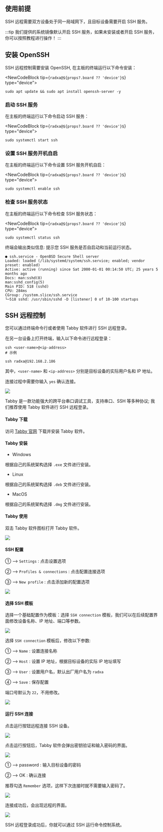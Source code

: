 ## 使用前提

SSH 远程需要双方设备处于同一局域网下，且目标设备需要开启 SSH 服务。

:::tip
我们提供的系统镜像默认开启 SSH 服务，如果未安装或者开启 SSH 服务，你可以按照教程进行操作！
:::

## 安装 OpenSSH

SSH 远程控制需要安装 OpenSSH, 在主板的终端运行以下命令安装：

<NewCodeBlock tip={`radxa@${props?.board ?? 'device'}$`} type="device">

```
sudo apt update && sudo apt install openssh-server -y
```

</NewCodeBlock>

### 启动 SSH 服务

在主板的终端运行以下命令启动 SSH 服务：

<NewCodeBlock tip={`radxa@${props?.board ?? 'device'}$`} type="device">

```
sudo systemctl start ssh
```

</NewCodeBlock>

### 设置 SSH 服务开机自启

在主板的终端运行以下命令设置 SSH 服务开机自启：

<NewCodeBlock tip={`radxa@${props?.board ?? 'device'}$`} type="device">

```
sudo systemctl enable ssh
```

</NewCodeBlock>

### 检查 SSH 服务状态

在主板的终端运行以下命令检查 SSH 服务状态：

<NewCodeBlock tip={`radxa@${props?.board ?? 'device'}$`} type="device">

```
sudo systemctl status ssh
```

</NewCodeBlock>

终端会输出类似信息: 提示您 SSH 服务是否自启动和当前运行状态。

```
● ssh.service - OpenBSD Secure Shell server
Loaded: loaded (/lib/systemd/system/ssh.service; enabled; vendor preset: enabled)
Active: active (running) since Sat 2000-01-01 00:14:50 UTC; 25 years 5 months ago
Docs: man:sshd(8)
man:sshd_config(5)
Main PID: 518 (sshd)
CPU: 284ms
CGroup: /system.slice/ssh.service
└─518 sshd: /usr/sbin/sshd -D [listener] 0 of 10-100 startups
```

## SSH 远程控制

您可以通过终端命令行或者使用 Tabby 软件进行 SSH 远程登录。

<Tabs queryString="ssh-mode">

<TabItem value="终端命令行">

在另一台设备上打开终端，输入以下命令进行远程登录：

<NewCodeBlock tip="PC$" type="host">

```
ssh <user-name>@<ip-address>
# 示例

ssh radxa@192.168.2.186
```

</NewCodeBlock>

其中，`<user-name>` 和 `<ip-address>` 分别是目标设备的实际用户名和 IP 地址。

连接过程中需要你输入 `yes` 确认连接。

<div style={{textAlign: 'center'}}>
    <img src="/img/common/radxa-os/system-config/ssh-login.webp" style={{width: '100%', maxWidth: '1200px'}} />
</div>
</TabItem>

<TabItem value="使用 Tabby 软件">

Tabby 是一款功能强大的跨平台串口调试工具，支持串口、SSH 等多种协议; 我们推荐使用 Tabby 软件进行 SSH 远程登录。

#### Tabby 下载

访问 [Tabby 官网](https://tabby.sh/) 下载并安装 Tabby 软件。

#### Tabby 安装

- Windows

根据自己的系统架构选择 `.exe` 文件进行安装。

- Linux

根据自己的系统架构选择 `.deb` 文件进行安装。

- MacOS

根据自己的系统架构选择 `.dmg` 文件进行安装。

#### Tabby 使用

双击 Tabby 软件图标打开 Tabby 软件。

<div style={{ textAlign: "center" }}>
  <img
    src="/img/common/radxa-os/system-config/tabby-welcome.webp"
    style={{ width: "100%", maxWidth: "1200px" }}
  />
</div>

#### SSH 配置

① --> `Settings` : 点击设置选项

② --> `Profiles & connections` : 点击配置连接选项

③ --> `New profile` : 点击添加新的配置选项

<div style={{ textAlign: "center" }}>
  <img
    src="/img/common/radxa-os/system-config/tabby-profile.webp"
    style={{ width: "100%", maxWidth: "1200px" }}
  />
</div>

#### 选择 SSH 模板

选择一个基础配置作为模板：选择 `SSH connection` 模板，我们可以在后续配置界面修改设备名称、IP 地址、端口等参数。

<div style={{ textAlign: "center" }}>
  <img
    src="/img/common/radxa-os/system-config/tabby-template.webp"
    style={{ width: "100%", maxWidth: "1200px" }}
  />
</div>

选择 `SSH connection` 模板后，修改以下参数:

① --> `Name` : 设置连接名称

② --> `Host` : 设置 IP 地址，根据目标设备的实际 IP 地址填写

③ --> `User` : 设置用户名，默认出厂用户名为 `radxa`

④ --> `Save` : 保存配置

端口号默认为 `22`，不用修改。

<div style={{ textAlign: "center" }}>
  <img
    src="/img/common/radxa-os/system-config/tabby-ssh-parameter.webp"
    style={{ width: "100%", maxWidth: "1200px" }}
  />
</div>

#### 运行 SSH 连接

点击运行按钮远程连接 SSH 设备。

<div style={{ textAlign: "center" }}>
  <img
    src="/img/common/radxa-os/system-config/tabby-ssh-connect.webp"
    style={{ width: "100%", maxWidth: "1200px" }}
  />
</div>

点击运行按钮后，Tabby 软件会弹出密钥验证和输入密码的界面。

<div style={{ textAlign: "center" }}>
  <img
    src="/img/common/radxa-os/system-config/tabby-ssh-verify.webp"
    style={{ width: "100%", maxWidth: "1200px" }}
  />
</div>

① --> password : 输入目标设备的密码

② --> OK : 确认连接

推荐勾选 `Remember` 选项，这样下次连接时就不需要输入密码了。

<div style={{ textAlign: "center" }}>
  <img
    src="/img/common/radxa-os/system-config/tabby-ssh-password.webp"
    style={{ width: "100%", maxWidth: "1200px" }}
  />
</div>

连接成功后，会出现远程的界面。

<div style={{ textAlign: "center" }}>
  <img
    src="/img/common/radxa-os/system-config/tabby-ssh-success.webp"
    style={{ width: "100%", maxWidth: "1200px" }}
  />
</div>

</TabItem>
</Tabs>

SSH 远程登录成功后，你就可以通过 SSH 运行命令控制系统。
